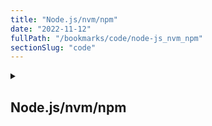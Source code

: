 ```yaml
---
title: "Node.js/nvm/npm"
date: "2022-11-12"
fullPath: "/bookmarks/code/node-js_nvm_npm"
sectionSlug: "code"
---
```


<details>
<summary>

## Node.js/nvm/npm

</summary>

<p>

- [How to Update Node.js to Latest Version (Linux, Ubuntu, OSX, Others) - HostingAdvice.com](https://www.hostingadvice.com/how-to/update-node-js-latest-version/#winmac)
- [styled-css-grid - npm](https://www.npmjs.com/package/styled-css-grid)
- [yup - npm](https://www.npmjs.com/package/yup)
- [Resolving EACCES permissions errors when installing packages globally | npm Documentation](https://docs.npmjs.com/resolving-eacces-permissions-errors-when-installing-packages-globally)
- [Which One Is the Best Node.js Framework: Choosing…](https://medium.com/dailyjs/which-one-is-the-best-node-js-framework-choosing-among-10-tools-87a0e191eefd)

</p>
</details>
